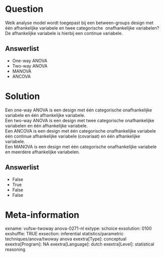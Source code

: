 Question
========
Welk analyse model wordt toegepast bij een between-groups design met één
afhankelijke variabele en twee categorische  onafhankelijke
variabelen?  
De afhankelijke variabele is hierbij een continue variabele.

Answerlist
----------
* One-way ANOVA
* Two-way ANOVA
* MANOVA
* ANCOVA

Solution
========





Een one-way ANOVA is een design met één categorische onafhankelijke
variabele en één afhankelijke variabele.  
Een two-way ANOVA is een design met twee categorische onafhankelijke
variabelen en één afhankelijke variabele.  
Een ANCOVA is een design met één categorische onafhankelijke variabele
één continue afhankelijke variabele (covariaat) en één afhankelijke
variabele.    
Een MANOVA is een design met één categorische onafhankelijke variabele
en meerdere afhankelijke variabelen.




Answerlist
----------
* False
* True
* False
* False

Meta-information
================
exname: vufsw-twoway anova-0271-nl
extype: schoice
exsolution: 0100
exshuffle: TRUE
exsection: inferential statistics/parametric techniques/anova/twoway anova
exextra[Type]: conceptual
exextra[Program]: NA
exextra[Language]: dutch
exextra[Level]: statistical reasoning

